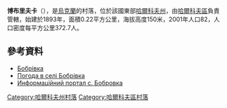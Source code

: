 {{Infobox settlement
|image_skyline=Bobrivka pond (7).jpg
}} 
{{coord|50|2|51|N|36|23|48|E|scale:100000_region:UA|display=title}}

'''博布里夫卡'''（{{lang-uk|Бобрівка}}），是[[烏克蘭|烏克蘭]]的村落，位於該國東部[[哈爾科夫州|哈爾科夫州]]，由[[哈爾科夫區|哈爾科夫區]]負責管轄，始建於1893年，面積0.22平方公里，海拔高度150米，2001年人口82，人口密度每平方公里372.7人。

==參考資料==
*[http://w1.c1.rada.gov.ua/pls/z7502/A005?rdat1=09.01.2009&rf7571=34026 Бобрівка]{{dead link|date=2017年11月 |bot=InternetArchiveBot |fix-attempted=yes }}
* [http://weather.in.ua/ua/har'kovskaja/1545 Погода в селі Бобрівка]{{Wayback|url=http://weather.in.ua/ua/har%27kovskaja/1545 |date=20200806064315 }}
* [https://web.archive.org/web/20141218151236/http://bobrivka.com.ua/ Информаційний портал с. Бобровка]

{{DEFAULTSORT:Бобрівка}}
[[Category:哈爾科夫州村落|Category:哈爾科夫州村落]]
[[Category:哈爾科夫區村落|Category:哈爾科夫區村落]]


{{Kharkiv-geo-stub}}